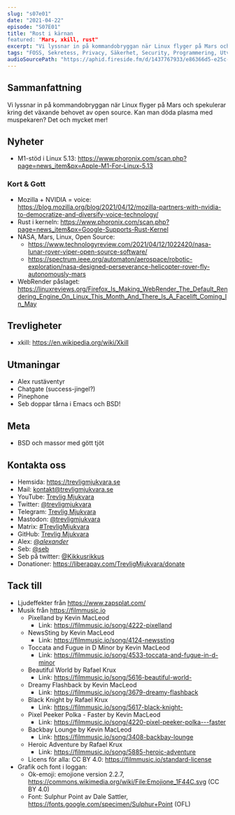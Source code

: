 ```yaml
---
slug: "s07e01"
date: "2021-04-22"
episode: "S07E01"
title: "Rost i kärnan
featured: "Mars, xkill, rust"
excerpt: "Vi lyssnar in på kommandobryggan när Linux flyger på Mars och spekulerar kring det växande behovet av open source. Kan man döda plasma med muspekaren? Det och mycket mer!"
tags: "FOSS, Sekretess, Privacy, Säkerhet, Security, Programmering, Utveckling, Mjukvara, PinePhone, Technology, Linux, Open Source, NASA, Ingenuity, VIPER, JPL, Rust, WebRender, Mozilla, Common Voice, NVIDIA, M1, Apple, xkill, Matterbridge, BSD"
audioSourcePath: "https://aphid.fireside.fm/d/1437767933/e86366d5-e25c-4aab-9a13-33b7144ac160/93d1acea-c1fa-4cf4-8d2d-b07d9bad648e.mp3"
---
```


## Sammanfattning

Vi lyssnar in på kommandobryggan när Linux flyger på Mars och spekulerar kring det växande behovet av open source. Kan man döda plasma med muspekaren? Det och mycket mer!

## Nyheter

- M1-stöd i Linux 5.13: https://www.phoronix.com/scan.php?page=news_item&px=Apple-M1-For-Linux-5.13

### Kort & Gott

- Mozilla + NVIDIA = voice: https://blog.mozilla.org/blog/2021/04/12/mozilla-partners-with-nvidia-to-democratize-and-diversify-voice-technology/
- Rust i kerneln: https://www.phoronix.com/scan.php?page=news_item&px=Google-Supports-Rust-Kernel
- NASA, Mars, Linux, Open Source:
  - https://www.technologyreview.com/2021/04/12/1022420/nasa-lunar-rover-viper-open-source-software/
  - https://spectrum.ieee.org/automaton/aerospace/robotic-exploration/nasa-designed-perseverance-helicopter-rover-fly-autonomously-mars
- WebRender påslaget: https://linuxreviews.org/Firefox_Is_Making_WebRender_The_Default_Rendering_Engine_On_Linux_This_Month_And_There_Is_A_Facelift_Coming_In_May

## Trevligheter

- xkill: https://en.wikipedia.org/wiki/Xkill

## Utmaningar

- Alex rustäventyr
- Chatgate (success-jingel?)
- Pinephone
- Seb doppar tårna i Emacs och BSD!

## Meta

- BSD och massor med gött tjöt

## Kontakta oss

- Hemsida: https://trevligmjukvara.se
- Mail: kontakt@trevligmjukvara.se
- YouTube: [Trevlig Mjukvara](https://www.youtube.com/channel/UCRVmpkj-XM6UhUCjGiL3hhQ)
- Twitter: [@trevligmjukvara](https://twitter.com/trevligmjukvara)
- Telegram: [Trevlig Mjukvara](https://t.me/trevligmjukvara)
- Mastodon: [@trevligmjukvara](https://mastodon.linuxkompis.se/@trevligmjukvara)
- Matrix: [#TrevligMjukvara](https://matrix.to/#/%23TrevligMjukvara:matrix.org)
- GitHub: [Trevlig Mjukvara](https://github.com/trevligmjukvara)
- Alex: [@_alexander_](https://mastodon.online/@_alexander_)
- Seb: [@seb](https://social.gelotte.dev/@seb)
- Seb på twitter: [@Kikkusrikkus](https://twitter.com/Kikkusrikkus)
- Donationer: https://liberapay.com/TrevligMjukvara/donate

## Tack till

- Ljudeffekter från https://www.zapsplat.com/
- Musik från https://filmmusic.io
  - Pixelland by Kevin MacLeod
    - Link: https://filmmusic.io/song/4222-pixelland
  - NewsSting by Kevin MacLeod
    - Link: https://filmmusic.io/song/4124-newssting
  - Toccata and Fugue in D Minor by Kevin MacLeod
    - Link: https://filmmusic.io/song/4533-toccata-and-fugue-in-d-minor
  - Beautiful World by Rafael Krux
    - Link: https://filmmusic.io/song/5616-beautiful-world-
  - Dreamy Flashback by Kevin MacLeod
    - Link: https://filmmusic.io/song/3679-dreamy-flashback
  - Black Knight by Rafael Krux
    - Link: https://filmmusic.io/song/5617-black-knight-
  - Pixel Peeker Polka - Faster by Kevin MacLeod
    - Link: https://filmmusic.io/song/4220-pixel-peeker-polka---faster
  - Backbay Lounge by Kevin MacLeod
    - Link: https://filmmusic.io/song/3408-backbay-lounge
  - Heroic Adventure by Rafael Krux
    - Link: https://filmmusic.io/song/5885-heroic-adventure
  - Licens för alla: CC BY 4.0: https://filmmusic.io/standard-license
- Grafik och font i loggan:
  - Ok-emoji: emojione version 2.2.7, https://commons.wikimedia.org/wiki/File:Emojione_1F44C.svg (CC BY 4.0)
  - Font: Sulphur Point av Dale Sattler, https://fonts.google.com/specimen/Sulphur+Point (OFL)

